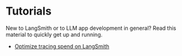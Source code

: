 # Tutorials

New to LangSmith or to LLM app development in general? Read this material to quickly get up and running.

- [Optimize tracing spend on LangSmith](./tutorials/manage_spend)
